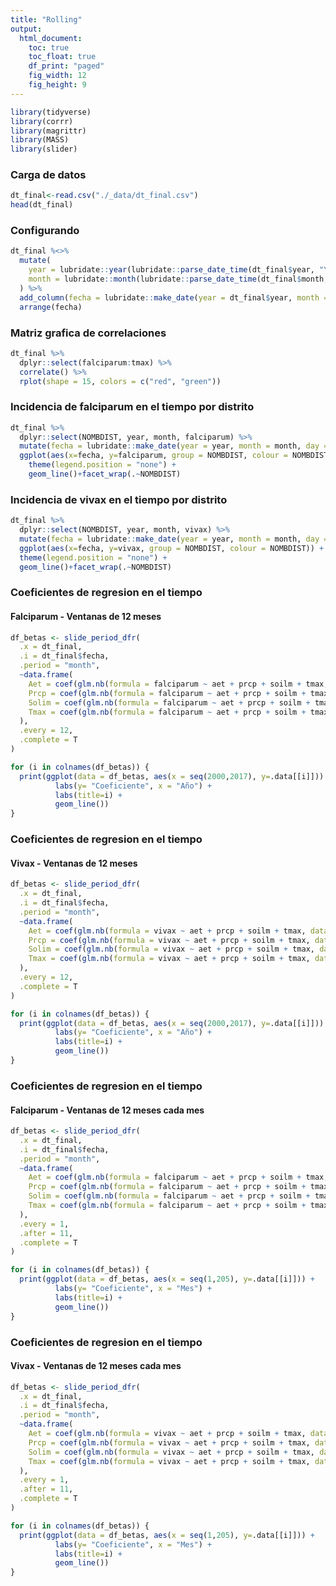 ```yaml
---
title: "Rolling"
output: 
  html_document:
    toc: true
    toc_float: true
    df_print: "paged"
    fig_width: 12
    fig_height: 9
---
```


```r
library(tidyverse)
library(corrr)
library(magrittr)
library(MASS)
library(slider)
```

### Carga de datos

```r
dt_final<-read.csv("./_data/dt_final.csv")
head(dt_final)
```

### Configurando

```r
dt_final %<>% 
  mutate(
    year = lubridate::year(lubridate::parse_date_time(dt_final$year, "Y")),
    month = lubridate::month(lubridate::parse_date_time(dt_final$month, "m"))
  ) %>% 
  add_column(fecha = lubridate::make_date(year = dt_final$year, month = dt_final$month, day = 1L)) %>% 
  arrange(fecha)
```

### Matriz grafica de correlaciones

```r
dt_final %>% 
  dplyr::select(falciparum:tmax) %>% 
  correlate() %>% 
  rplot(shape = 15, colors = c("red", "green"))
```

### Incidencia de falciparum en el tiempo por distrito

```r
dt_final %>% 
  dplyr::select(NOMBDIST, year, month, falciparum) %>% 
  mutate(fecha = lubridate::make_date(year = year, month = month, day = 1L)) %>%
  ggplot(aes(x=fecha, y=falciparum, group = NOMBDIST, colour = NOMBDIST)) +
    theme(legend.position = "none") +
    geom_line()+facet_wrap(.~NOMBDIST)
```

### Incidencia de vivax en el tiempo por distrito

```r
dt_final %>% 
  dplyr::select(NOMBDIST, year, month, vivax) %>% 
  mutate(fecha = lubridate::make_date(year = year, month = month, day = 1L)) %>%
  ggplot(aes(x=fecha, y=vivax, group = NOMBDIST, colour = NOMBDIST)) +
  theme(legend.position = "none") +
  geom_line()+facet_wrap(.~NOMBDIST)
```

### Coeficientes de regresion en el tiempo
#### Falciparum - Ventanas de 12 meses

```r
df_betas <- slide_period_dfr(
  .x = dt_final,
  .i = dt_final$fecha,
  .period = "month",
  ~data.frame(
    Aet = coef(glm.nb(formula = falciparum ~ aet + prcp + soilm + tmax, data = .x))[[2]],
    Prcp = coef(glm.nb(formula = falciparum ~ aet + prcp + soilm + tmax, data = .x))[[3]],
    Solim = coef(glm.nb(formula = falciparum ~ aet + prcp + soilm + tmax, data = .x))[[4]],
    Tmax = coef(glm.nb(formula = falciparum ~ aet + prcp + soilm + tmax, data = .x))[[5]]
  ),
  .every = 12,
  .complete = T
)

for (i in colnames(df_betas)) {
  print(ggplot(data = df_betas, aes(x = seq(2000,2017), y=.data[[i]])) +
          labs(y= "Coeficiente", x = "Año") +
          labs(title=i) +
          geom_line())
}
```

### Coeficientes de regresion en el tiempo
#### Vivax - Ventanas de 12 meses

```r
df_betas <- slide_period_dfr(
  .x = dt_final,
  .i = dt_final$fecha,
  .period = "month",
  ~data.frame(
    Aet = coef(glm.nb(formula = vivax ~ aet + prcp + soilm + tmax, data = .x))[[2]],
    Prcp = coef(glm.nb(formula = vivax ~ aet + prcp + soilm + tmax, data = .x))[[3]],
    Solim = coef(glm.nb(formula = vivax ~ aet + prcp + soilm + tmax, data = .x))[[4]],
    Tmax = coef(glm.nb(formula = vivax ~ aet + prcp + soilm + tmax, data = .x))[[5]]
  ),
  .every = 12,
  .complete = T
)

for (i in colnames(df_betas)) {
  print(ggplot(data = df_betas, aes(x = seq(2000,2017), y=.data[[i]])) +
          labs(y= "Coeficiente", x = "Año") +
          labs(title=i) +
          geom_line())
}
```

### Coeficientes de regresion en el tiempo
#### Falciparum - Ventanas de 12 meses cada mes

```r
df_betas <- slide_period_dfr(
  .x = dt_final,
  .i = dt_final$fecha,
  .period = "month",
  ~data.frame(
    Aet = coef(glm.nb(formula = falciparum ~ aet + prcp + soilm + tmax, data = .x))[[2]],
    Prcp = coef(glm.nb(formula = falciparum ~ aet + prcp + soilm + tmax, data = .x))[[3]],
    Solim = coef(glm.nb(formula = falciparum ~ aet + prcp + soilm + tmax, data = .x))[[4]],
    Tmax = coef(glm.nb(formula = falciparum ~ aet + prcp + soilm + tmax, data = .x))[[5]]
  ),
  .every = 1,
  .after = 11,
  .complete = T
)

for (i in colnames(df_betas)) {
  print(ggplot(data = df_betas, aes(x = seq(1,205), y=.data[[i]])) +
          labs(y= "Coeficiente", x = "Mes") +
          labs(title=i) +
          geom_line())
}
```

### Coeficientes de regresion en el tiempo
#### Vivax - Ventanas de 12 meses cada mes

```r
df_betas <- slide_period_dfr(
  .x = dt_final,
  .i = dt_final$fecha,
  .period = "month",
  ~data.frame(
    Aet = coef(glm.nb(formula = vivax ~ aet + prcp + soilm + tmax, data = .x))[[2]],
    Prcp = coef(glm.nb(formula = vivax ~ aet + prcp + soilm + tmax, data = .x))[[3]],
    Solim = coef(glm.nb(formula = vivax ~ aet + prcp + soilm + tmax, data = .x))[[4]],
    Tmax = coef(glm.nb(formula = vivax ~ aet + prcp + soilm + tmax, data = .x))[[5]]
  ),
  .every = 1,
  .after = 11,
  .complete = T
)

for (i in colnames(df_betas)) {
  print(ggplot(data = df_betas, aes(x = seq(1,205), y=.data[[i]])) +
          labs(y= "Coeficiente", x = "Mes") +
          labs(title=i) +
          geom_line())
}
```

